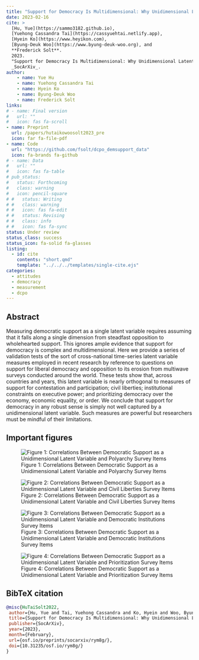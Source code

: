 ```yaml
---
title: "Support for Democracy Is Multidimensional: Why Unidimensional Latent Variable Measures of Democratic Support Are Invalid"
date: 2023-02-16
cite: >
  [Hu, Yue](https://sammo3182.github.io),
  [Yuehong Cassandra Tai](https://cassyuehtai.netlify.app), 
  [Hyein Ko](https://www.heyikon.com),
  [Byung-Deuk Woo](https://www.byung-deuk-woo.org), and
  **Frederick Solt**. 
  2023.
  "Support for Democracy Is Multidimensional: Why Unidimensional Latent Variable Measures of Democratic Support Are Invalid."
  _SocArXiv_.
author:
    - name: Yue Hu
    - name: Yuehong Cassandra Tai
    - name: Hyein Ko
    - name: Byung-Deuk Woo
    - name: Frederick Solt
links:
# - name: Final version
#   url: ""
#   icon: fas fa-scroll
- name: Preprint
  url: /papers/hutaikowoosolt2023_pre
  icon: far fa-file-pdf
- name: Code
  url: "https://github.com/fsolt/dcpo_demsupport_data"
  icon: fa-brands fa-github
# - name: Data
#   url: ""
#   icon: fas fa-table
# pub_status:
#   status: Forthcoming
#   class: warning
#   icon: pencil-square
# #   status: Writing
# #   class: warning
# #   icon: fas fa-edit
# #   status: Revising
# #   class: info
# #   icon: fas fa-sync
status: Under review
status_class: success
status_icon: fa-solid fa-glasses
listing:
  - id: cite
    contents: "short.qmd"
    template: "../../../templates/single-cite.ejs"
categories:
  - attitudes
  - democracy
  - measurement
  - dcpo
---
```


:::{#cite}
:::


## Abstract

Measuring democratic support as a single latent variable requires assuming that it falls along a single dimension from steadfast opposition to wholehearted support. This ignores ample evidence that support for democracy is complex and multidimensional. Here we provide a series of validation tests of the sort of cross-national time-series latent variable measures employed in recent research by reference to questions on support for liberal democracy and opposition to its erosion from multiwave surveys conducted around the world. These tests show that, across countries and years, this latent variable is nearly orthogonal to measures of support for contestation and participation; civil liberties; institutional constraints on executive power; and prioritizing democracy over the economy, economic equality, or order. We conclude that support for democracy in any robust sense is simply not well captured by a unidimensional latent variable. Such measures are powerful but researchers must be mindful of their limitations.

## Important figures

![Figure 1: Correlations Between Democratic Support as a Unidimensional Latent Variable and Polyarchy Survey Items](demsupport_data_fig1.png)

![Figure 2: Correlations Between Democratic Support as a Unidimensional Latent Variable and Civil Liberties Survey Items](demsupport_data_fig2.png)

![Figure 3: Correlations Between Democratic Support as a Unidimensional Latent Variable and Democratic Institutions Survey Items](demsupport_data_fig3.png)

![Figure 4: Correlations Between Democratic Support as a Unidimensional Latent Variable and Prioritization Survey Items](demsupport_data_fig4.png)

## BibTeX citation

```bibtex
@misc{HuTaiSolt2022,
 author={Hu, Yue and Tai, Yuehong Cassandra and Ko, Hyein and Woo, Byung-Deuk and Solt, Frederick},
 title={Support for Democracy Is Multidimensional: Why Unidimensional Latent Variable Measures of Democratic Support Are Invalid},
 publisher={SocArXiv},
 year={2023},
 month={February}, 
 url={osf.io/preprints/socarxiv/rym8g/},
 doi={10.31235/osf.io/rym8g/}
}
```

